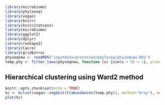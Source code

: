 
```r
library(microbiome)
library(phyloseq)
library(vegan)
library(knitr)
library(knitcitations)
library(microbiome)
library(ggplot2)
library(dplyr)
library(reshape2)
library(Cairo)
library(gridExtra)
physeqnew <- readRDS("inputdata/processed/phyloseq/physeqnew.RDS")
temp.phy <- filter_taxa(physeqnew, function (x) {sum(x > 0) > 1}, prune=TRUE)
```


## Hierarchical clustering using Ward2 method

```r
knitr::opts_chunk$set(echo = TRUE)
hc <- hclust(vegan::vegdist(t(abundances(temp.phy)), method="bray"), method="ward.D2")
plot(hc)
```